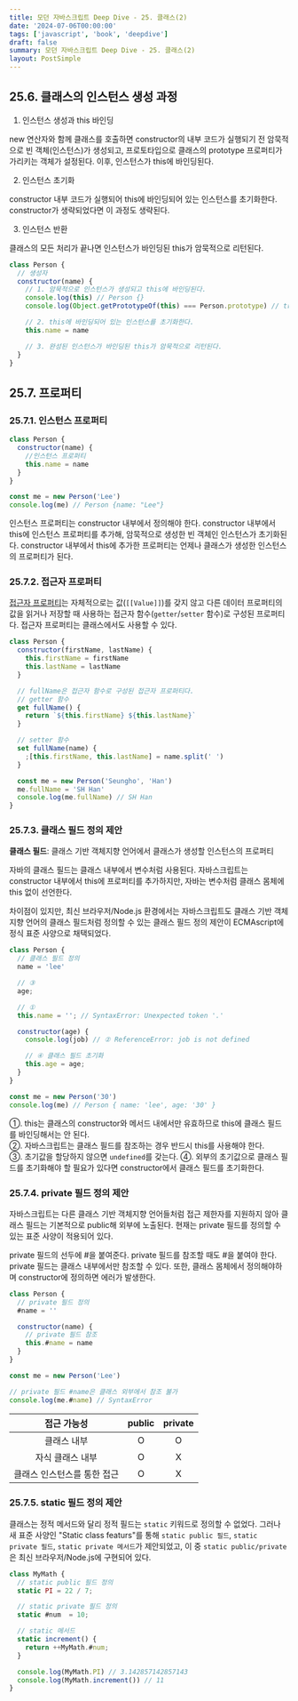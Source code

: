```yaml
---
title: 모던 자바스크립트 Deep Dive - 25. 클래스(2)
date: '2024-07-06T00:00:00'
tags: ['javascript', 'book', 'deepdive']
draft: false
summary: 모던 자바스크립트 Deep Dive - 25. 클래스(2)
layout: PostSimple
---
```


## 25.6. 클래스의 인스턴스 생성 과정

1. 인스턴스 생성과 this 바인딩

new 연산자와 함께 클래스를 호출하면 constructor의 내부 코드가 실행되기 전 암묵적으로 빈 객체(인스턴스)가 생성되고, 프로토타입으로 클래스의 prototype 프로퍼티가 가리키는 객체가 설정된다. 이후, 인스턴스가 this에 바인딩된다.

2. 인스턴스 초기화

constructor 내부 코드가 실행되어 this에 바인딩되어 있는 인스턴스를 초기화한다. constructor가 생략되었다면 이 과정도 생략된다.

3. 인스턴스 반환

클래스의 모든 처리가 끝나면 인스턴스가 바인딩된 this가 암묵적으로 리턴된다.

```js
class Person {
  // 생성자
  constructor(name) {
    // 1. 암묵적으로 인스턴스가 생성되고 this에 바인딩된다.
    console.log(this) // Person {}
    console.log(Object.getPrototypeOf(this) === Person.prototype) // true

    // 2. this에 바인딩되어 있는 인스턴스를 초기화한다.
    this.name = name

    // 3. 완성된 인스턴스가 바인딩된 this가 암묵적으로 리턴된다.
  }
}
```

## 25.7. 프로퍼티

### 25.7.1. 인스턴스 프로퍼티

```js
class Person {
  constructor(name) {
    //인스턴스 프로퍼티
    this.name = name
  }
}

const me = new Person('Lee')
console.log(me) // Person {name: "Lee"}
```

인스턴스 프로퍼티는 constructor 내부에서 정의해야 한다. constructor 내부에서 this에 인스턴스 프로퍼티를 추가해, 암묵적으로 생성한 빈 객체인 인스턴스가 초기화된다. constructor 내부에서 this에 추가한 프로퍼티는 언제나 클래스가 생성한 인스턴스의 프로퍼티가 된다.

### 25.7.2. 접근자 프로퍼티

[접근자 프로퍼티](https://94sssh-code.vercel.app/blog/%EB%94%A5%EB%8B%A4%EC%9D%B4%EB%B8%8C_16_%ED%94%84%EB%A1%9C%ED%8D%BC%ED%8B%B0_%EC%96%B4%ED%8A%B8%EB%A6%AC%EB%B7%B0%ED%8A%B8#1632-%EC%A0%91%EA%B7%BC%EC%9E%90-%ED%94%84%EB%A1%9C%ED%8D%BC%ED%8B%B0)는 자체적으로는 값(`[[Value]]`)를 갖지 않고 다른 데이터 프로퍼티의 값을 읽거나 저장할 때 사용하는 접근자 함수(`getter`/`setter` 함수)로 구성된 프로퍼티다. 접근자 프로퍼티는 클래스에서도 사용할 수 있다.

```js
class Person {
  constructor(firstName, lastName) {
    this.firstName = firstName
    this.lastName = lastName
  }

  // fullName은 접근자 함수로 구성된 접근자 프로퍼티다.
  // getter 함수
  get fullName() {
    return `${this.firstName} ${this.lastName}`
  }

  // setter 함수
  set fullName(name) {
    ;[this.firstName, this.lastName] = name.split(' ')
  }

  const me = new Person('Seungho', 'Han')
  me.fullName = 'SH Han'
  console.log(me.fullName) // SH Han
}
```

### 25.7.3. 클래스 필드 정의 제안

**클래스 필드**: 클래스 기반 객체지향 언어에서 클래스가 생성할 인스턴스의 프로퍼티

자바의 클래스 필드는 클래스 내부에서 변수처럼 사용된다. 자바스크립트는 constructor 내부에서 this에 프로퍼티를 추가하지만, 자바는 변수처럼 클래스 몸체에 this 없이 선언한다.

차이점이 있지만, 최신 브라우저/Node.js 환경에서는 자바스크립트도 클래스 기반 객체지향 언어의 클래스 필드처럼 정의할 수 있는 클래스 필드 정의 제안이 ECMAscript에 정식 표준 사양으로 채택되었다.

```js
class Person {
  // 클래스 필드 정의
  name = 'lee'

  // ③
  age;

  // ①
  this.name = ''; // SyntaxError: Unexpected token '.'

  constructor(age) {
    console.log(job) // ② ReferenceError: job is not defined

    // ④ 클래스 필드 초기화
    this.age = age;
  }
}

const me = new Person('30')
console.log(me) // Person { name: 'lee', age: '30' }
```

①. this는 클래스의 constructor와 메서드 내에서만 유효하므로 this에 클래스 필드를 바인딩해서는 안 된다.  
②. 자바스크립트는 클래스 필드를 참조하는 경우 반드시 this를 사용해야 한다.  
③. 초기값을 할당하지 않으면 `undefined`를 갖는다.
④. 외부의 초기값으로 클래스 필드를 초기화해야 할 필요가 있다면 constructor에서 클래스 필드를 초기화한다.

### 25.7.4. private 필드 정의 제안

자바스크립트는 다른 클래스 기반 객체지향 언어들처럼 접근 제한자를 지원하지 않아 클래스 필드는 기본적으로 public해 외부에 노출된다. 현재는 private 필드를 정의할 수 있는 표준 사양이 적용되어 있다.

private 필드의 선두에 #을 붙여준다. private 필드를 참조할 때도 #을 붙여야 한다. private 필드는 클래스 내부에서만 참조할 수 있다. 또한, 클래스 몸체에서 정의해야하며 constructor에 정의하면 에러가 발생한다.

```js
class Person {
  // private 필드 정의
  #name = ''

  constructor(name) {
    // private 필드 참조
    this.#name = name
  }
}

const me = new Person('Lee')

// private 필드 #name은 클래스 외부에서 참조 불가
console.log(me.#name) // SyntaxError
```

|         접근 가능성         | public | private |
| :-------------------------: | :----: | :-----: |
|         클래스 내부         |   O    |    O    |
|      자식 클래스 내부       |   O    |    X    |
| 클래스 인스턴스를 통한 접근 |   O    |    X    |

### 25.7.5. static 필드 정의 제안

클래스는 정적 메서드와 달리 정적 필드는 `static` 키워드로 정의할 수 없었다. 그러나 새 표준 사양인 "Static class featurs"를 통해 `static public 필드`, `static private 필드`, `static private 메서드`가 제안되었고, 이 중 `static public/private`은 최신 브라우저/Node.js에 구현되어 있다.

```js
class MyMath {
  // static public 필드 정의
  static PI = 22 / 7;

  // static private 필드 정의
  static #num  = 10;

  // static 메서드
  static increment() {
    return ++MyMath.#num;
  }

  console.log(MyMath.PI) // 3.142857142857143
  console.log(MyMath.increment()) // 11
}
```
